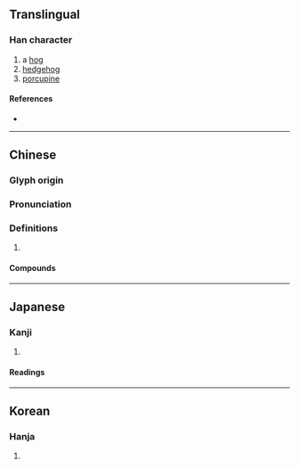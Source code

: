 {{character info}}
==Translingual==

===Han character===
{{Han char|rn=58|rad=彐|as=06|sn=9|four=27232|canj=VNMO|ids=⿱彑𧰨}}

# a [[hog]]
# [[hedgehog]]
# [[porcupine]]

====References====
* {{Han ref|kx=0362.120|dkj=09920|dj=0680.260|hdz=20961.060|uh=5F56|ud=24406|bh=CEBD|bd=52925}}

----

==Chinese==
{{zh-forms}}

===Glyph origin===
{{Han etym}}

===Pronunciation===
{{zh-pron
|m=tuàn,shǐ
|c=teon3,teon5
|mn=thoàn
|mc=y
|oc=y
|ma=
|cat=n
}}

===Definitions===
{{zh-hanzi}}

# {{rfdef|zh}}

====Compounds====
{{zh-der|彖傳|彖辭}}

----

==Japanese==

===Kanji===
{{ja-kanji|grade=|rs=彐06}}

# {{rfdef|ja|sort=彐06}}

====Readings====
{{ja-readings
|goon=たん
|kanon=たん
|kun=とく}}

----

==Korean==

===Hanja===
{{ko-hanja|hangeul=단|eumhun=|rv=dan|mr=tan|y=tan}}

# {{rfdef|ko|sort=彐06}}